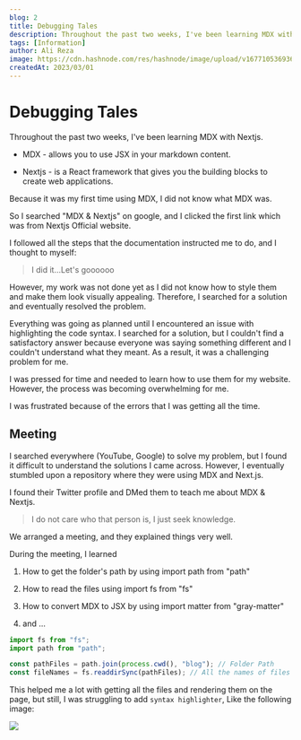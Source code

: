 ```yaml
---
blog: 2
title: Debugging Tales
description: Throughout the past two weeks, I've been learning MDX with Nextjs.
tags: [Information]
author: Ali Reza
image: https://cdn.hashnode.com/res/hashnode/image/upload/v1677105369366/9cfd870b-146f-4867-b598-b55b173a6bac.png?w=1600&h=840&fit=crop&crop=entropy&auto=compress,format&format=webp
createdAt: 2023/03/01
---
```


# Debugging Tales

Throughout the past two weeks, I've been learning MDX with Nextjs.

- MDX - allows you to use JSX in your markdown content.

- Nextjs - is a React framework that gives you the building blocks to create web applications.

Because it was my first time using MDX, I did not know what MDX was.

So I searched "MDX & Nextjs" on google, and I clicked the first link which was from Nextjs Official website.

I followed all the steps that the documentation instructed me to do, and I thought to myself:

> I did it...Let's goooooo

However, my work was not done yet as I did not know how to style them and make them look visually appealing. Therefore, I searched for a solution and eventually resolved the problem.

Everything was going as planned until I encountered an issue with highlighting the code syntax. I searched for a solution, but I couldn't find a satisfactory answer because everyone was saying something different and I couldn't understand what they meant. As a result, it was a challenging problem for me.

I was pressed for time and needed to learn how to use them for my website. However, the process was becoming overwhelming for me.

I was frustrated because of the errors that I was getting all the time.

## Meeting

I searched everywhere (YouTube, Google) to solve my problem, but I found it difficult to understand the solutions I came across. However, I eventually stumbled upon a repository where they were using MDX and Next.js.

I found their Twitter profile and DMed them to teach me about MDX & Nextjs.

> I do not care who that person is, I just seek knowledge.

We arranged a meeting, and they explained things very well.

During the meeting, I learned

1. How to get the folder's path by using import path from "path"

1. How to read the files using import fs from "fs"

1. How to convert MDX to JSX by using import matter from "gray-matter"

1. and ...

```jsx:app.jsx {1,2} showLineNumbers
import fs from "fs";
import path from "path";

const pathFiles = path.join(process.cwd(), "blog"); // Folder Path
const fileNames = fs.readdirSync(pathFiles); // All the names of files that exist in a folder.
```

This helped me a lot with getting all the files and rendering them on the page, but still, I was struggling to add `syntax highlighter`, Like the following image:

<img src="https://cdn.hashnode.com/res/hashnode/image/upload/v1677113900303/3e701870-826d-4832-8744-9b05c504e583.png?auto=compress,format&format=webp" />
